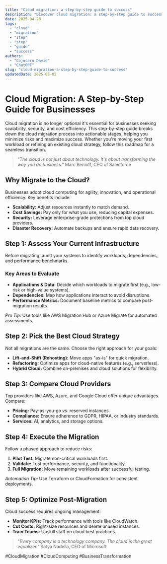 ```yaml
---
title: "Cloud migration: a step-by-step guide to success"
description: "Discover cloud migration: a step-by-step guide to success with this in-depth guide, providing actionable insights and practical tips to boost your knowledge and results."
date: 2025-04-26
tags:
  - "cloud"
  - "migration"
  - "step"
  - "step"
  - "guide"
  - "success"
authors:
  - "Cojocaru David"
  - "ChatGPT"
slug: "cloud-migration-a-step-by-step-guide-to-success"
updatedDate: 2025-05-02
---
```


# Cloud Migration: A Step-by-Step Guide for Businesses  

Cloud migration is no longer optional it's essential for businesses seeking scalability, security, and cost efficiency. This step-by-step guide breaks down the cloud migration process into actionable stages, helping you minimize risks and maximize success. Whether you're moving your first workload or refining an existing cloud strategy, follow this roadmap for a seamless transition.  

> *"The cloud is not just about technology. It's about transforming the way you do business."*   Marc Benioff, CEO of Salesforce  

## Why Migrate to the Cloud?  

Businesses adopt cloud computing for agility, innovation, and operational efficiency. Key benefits include:  

- **Scalability:** Adjust resources instantly to match demand.  
- **Cost Savings:** Pay only for what you use, reducing capital expenses.  
- **Security:** Leverage enterprise-grade protections from top cloud providers.  
- **Disaster Recovery:** Automate backups and ensure rapid data recovery.  

## Step 1: Assess Your Current Infrastructure  

Before migrating, audit your systems to identify workloads, dependencies, and performance benchmarks.  

### Key Areas to Evaluate  

- **Applications & Data:** Decide which workloads to migrate first (e.g., low-risk or high-value systems).  
- **Dependencies:** Map how applications interact to avoid disruptions.  
- **Performance Metrics:** Document baseline metrics to compare post-migration results.  

*Pro Tip:* Use tools like AWS Migration Hub or Azure Migrate for automated assessments.  

## Step 2: Pick the Best Cloud Strategy  

Not all migrations are the same. Choose the right approach for your goals:  

- **Lift-and-Shift (Rehosting):** Move apps "as-is" for quick migration.  
- **Refactoring:** Optimize apps for cloud-native features (e.g., serverless).  
- **Hybrid Cloud:** Combine on-premises and cloud solutions for flexibility.  

## Step 3: Compare Cloud Providers  

Top providers like AWS, Azure, and Google Cloud offer unique advantages. Compare:  

- **Pricing:** Pay-as-you-go vs. reserved instances.  
- **Compliance:** Ensure adherence to GDPR, HIPAA, or industry standards.  
- **Services:** AI, analytics, and storage options.  

## Step 4: Execute the Migration  

Follow a phased approach to reduce risks:  

1. **Pilot Test:** Migrate non-critical workloads first.  
2. **Validate:** Test performance, security, and functionality.  
3. **Full Migration:** Move remaining workloads after successful testing.  

*Automation Tip:* Use Terraform or CloudFormation for consistent deployments.  

## Step 5: Optimize Post-Migration  

Cloud success requires ongoing management:  

- **Monitor KPIs:** Track performance with tools like CloudWatch.  
- **Cut Costs:** Right-size resources and delete unused instances.  
- **Train Teams:** Upskill staff on cloud best practices.  

> *"Every company is a technology company. The cloud is the great equalizer."*   Satya Nadella, CEO of Microsoft  

#CloudMigration #CloudComputing #BusinessTransformation